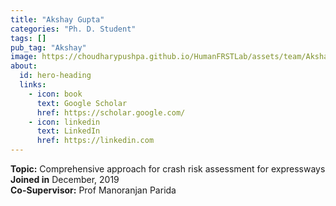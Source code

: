 ```yaml
---
title: "Akshay Gupta"
categories: "Ph. D. Student"
tags: []
pub_tag: "Akshay"
image: https://choudharypushpa.github.io/HumanFRSTLab/assets/team/Akshay.jpg
about:
  id: hero-heading
  links:
    - icon: book
      text: Google Scholar
      href: https://scholar.google.com/
    - icon: linkedin
      text: LinkedIn
      href: https://linkedin.com
---
```


:::{#hero-heading}

**Topic:** Comprehensive approach for crash risk assessment for expressways <br>
**Joined in** December, 2019<br>
**Co-Supervisor:** Prof Manoranjan Parida
:::

